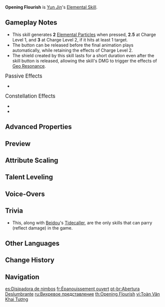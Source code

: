 {{Talent Infobox
|image         = Talent Opening Flourish.png
|character     = Yun Jin
|type          = Elemental Skill
|info          = Ms. Yun may just be acting out fights on stage, but her skills with the spear are real enough to defend against her foes.<br /><br />'''Press'''<br />Flourishes her polearm in a cloud-grasping stance, dealing {{Color|Geo DMG}}.<br /><br />'''Hold'''<br />Takes up the Opening Flourish stance and charges up, forming a shield. DMG Absorption is based on Yun Jin's Max HP and has 150% effectiveness against all {{Color|Black|Elemental DMG}} and {{Color|Physical DMG}}. The shield lasts until she finishes unleashing her Elemental Skill.<br />When the skill is released, when its duration ends, or when the shield breaks, Yun Jin will unleash the charged energy as an attack, dealing {{Color|Geo DMG}}.<br />Based on the time spent charging, it will either unleash an attack at Charge Level 1 or Level 2.
|energyGen     = This skill generates '''2''' Elemental Particles when pressed, '''2.5''' at Charge Level 1, and '''3''' at Charge Level 2, if it hits at least 1 target.
|particles     = 2
|particlesHold = 3
|CD            = 9s
|Duration      = 
|attr1         = Press DMG (%DEF)
|value1        = 149.1 - 316.9%
|attr2         = Charge Level 1 DMG (%DEF)
|value2        = 261 - 554.5%
|attr3         = Charge Level 2 DMG (%DEF)
|value3        = 372.8 - 792.2%
|attr4         = Shield DMG Absorption
|value4        = 12% Max HP + 1155 - 25.5% Max HP + 3177
|scale_att1    = DEF
|scale_att2    = Max HP
|utility1      = Charge Level
|utility2      = Shield
}}
{{Description|One glorious moment on-stage, a decade of preparation behind it.}}
'''Opening Flourish''' is [[Yun Jin]]'s [[Elemental Skill]].

==Gameplay Notes==
*This skill generates '''2''' [[Elemental Particle]]s when pressed, '''2.5''' at Charge Level 1, and '''3''' at Charge Level 2, if it hits at least 1 target.
*The button can be released before the final animation plays automatically, while retaining the effects of Charge Level 2.
*The shield created by this skill lasts for a short duration even after the skill button is released, allowing the skill's DMG to trigger the effects of [[Geo Resonance]].

;<big>Passive Effects</big>
*{{TalentNote|character=Yun Jin|talent=Opening Flourish|ascension|1|True to Oneself}}

;<big>Constellation Effects</big>
*{{TalentNote|constellation|1|Thespian Gallop}}
*{{TalentNote|constellation|5|Famed Throughout the Land}}

==Advanced Properties==
{{Advanced Properties
|title   = Press DMG
|gu      = 2U
|icdtag  = none
|poise   = 100
|impulse = 4

|title2   = Charge Level 1 DMG
|gu2      = 2U
|icdtag2  = none
|poise2   = 200
|impulse2 = 4

|title3   = Charge Level 2 DMG
|gu3      = 4U
|icdtag3  = none
|poise3   = 300
|impulse3 = 6
}}

==Preview==
{{Preview
|file1=Opening Flourish Press Preview
|caption1=Press

|file2=Opening Flourish Hold L1 Preview
|caption2=Hold Level 1

|file3=Opening Flourish Hold L2 Preview
|caption3=Hold Level 2
}}
{{Clr}}

==Attribute Scaling==
{{Talent Scaling
|talentType=Elemental Skill
|levels=13
|order=pressdmg,chargelevel1dmg,chargelevel2dmg,shielddmgabsorption,cd
|titles=Press DMG (% DEF),Charge Level 1 DMG (% DEF),Charge Level 2 (% DEF),Shield DMG Absorption,CD
|pressdmg_1=149.12
|pressdmg_2=160.3
|pressdmg_3=171.49
|pressdmg_4=186.4
|pressdmg_5=197.58
|pressdmg_6=208.77
|pressdmg_7=223.68
|pressdmg_8=238.59
|pressdmg_9=253.5
|pressdmg_10=268.42
|pressdmg_11=283.33
|pressdmg_12=298.24
|pressdmg_13=316.88
|chargelevel1dmg_1=260.96
|chargelevel1dmg_2=280.53
|chargelevel1dmg_3=300.1
|chargelevel1dmg_4=326.2
|chargelevel1dmg_5=345.77
|chargelevel1dmg_6=365.34
|chargelevel1dmg_7=391.44
|chargelevel1dmg_8=417.54
|chargelevel1dmg_9=443.63
|chargelevel1dmg_10=469.73
|chargelevel1dmg_11=495.82
|chargelevel1dmg_12=521.92
|chargelevel1dmg_13=554.54
|chargelevel2dmg_1=372.8
|chargelevel2dmg_2=400.76
|chargelevel2dmg_3=428.72
|chargelevel2dmg_4=466
|chargelevel2dmg_5=493.96
|chargelevel2dmg_6=521.92
|chargelevel2dmg_7=559.2
|chargelevel2dmg_8=596.48
|chargelevel2dmg_9=633.76
|chargelevel2dmg_10=671.04
|chargelevel2dmg_11=708.32
|chargelevel2dmg_12=745.6
|chargelevel2dmg_13=792.2
|shielddmgabsorption_1=12% Max HP+1155
|shielddmgabsorption_2=12.9% Max HP+1270
|shielddmgabsorption_3=13.8% Max HP+1396
|shielddmgabsorption_4=15% Max HP+1531
|shielddmgabsorption_5=15.9% Max HP+1675
|shielddmgabsorption_6=16.8% Max HP+1829
|shielddmgabsorption_7=18% Max HP+1993
|shielddmgabsorption_8=19.2% Max HP+2166
|shielddmgabsorption_9=20.4% Max HP+2349
|shielddmgabsorption_10=21.6% Max HP+2542
|shielddmgabsorption_11=22.8% Max HP+2744
|shielddmgabsorption_12=24% Max HP+2956
|shielddmgabsorption_13=25.5% Max HP+3177
|cd=9s
}}

==Talent Leveling==
{{Talent Upgrade|Yun Jin}}

==Voice-Overs==
{{Talent VO}}

==Trivia==
* This, along with [[Beidou]]'s [[Tidecaller]], are the only skills that can parry (reflect damage) in the game.

==Other Languages==
{{Other Languages
|en      = Opening Flourish
|zhs     = 旋云开相
|zhs_rm  = Xuányún Kāixiàng
|zht     = 旋雲開相
|zht_rm  = Xuányún Kāixiàng
|zh_tl   = Rotating Clouds Pose-Striking
|ja      = 旋雲開相
|ja_rm   = Sen'un Kaisou{{Assumed}}
|ja_tl   = Rotating Clouds Pose-Striking{{Sino|ja|zh}}
|ko      = 선운개상
|ko_rm   = Seon'ungaesang
|ko_tl   = Spinning Clouds Pose-Striking
|es      = Disipadora de nimbos
|es_tl   = Disperser of Nimbus
|fr      = Épanouissement ouvert
|fr_tl   = Open Blossoming
|ru      = Вихревое представление
|ru_tl   = Vortical Performance
|th      = Opening Flourish
|vi      = {{tt|Toàn Vân Khai Tương|旋雲開相}}
|vi_tl   = Rotating Clouds Pose-Striking{{Sino|vi}}
|de      = Wolkenöffnung
|de_tl   = Cloud Opening
|id      = Opening Flourish
|pt      = Abertura Deslumbrante
|pt_tl   = Glamorous Opening
|tr      = Gösterişli Açılış
|tr_tl   = 
|it      = Gesto d'apertura
|it_tl   = Opening Gesture
}}

==Change History==
{{Change History|2.4}}

==Navigation==
{{Talent Navbox|Yun Jin}}

[[es:Disipadora de nimbos]]
[[fr:Épanouissement ouvert]]
[[pt-br:Abertura Deslumbrante]]
[[ru:Вихревое представление]]
[[th:Opening Flourish]]
[[vi:Toàn Vân Khai Tương]]